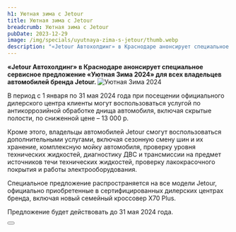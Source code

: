 ```yaml
---
h1: Уютная зима с Jetour
title: Уютная зима с Jetour
breadcrumb: Уютная зима с Jetour
pubDate: 2023-12-29
image: /img/specials/uyutnaya-zima-s-jetour/thumb.webp
description: "«Jetour Автохолдинг» в Краснодаре анонсирует специальное сервисное предложение «Уютная Зима 2024» для всех владельцев автомобилей бренда Jetour."
---
```



<b>
«Jetour Автохолдинг» в Краснодаре анонсирует специальное сервисное предложение «Уютная Зима 2024» для всех владельцев автомобилей бренда Jetour.
</b>

<picture>
    <source media="(min-width: 580px)" srcset="/img/specials/uyutnaya-zima-s-jetour/uyutnaya-zima-s-jetour.webp" />
    <source media="(min-width: 320px)" srcset="/img/specials/uyutnaya-zima-s-jetour/uyutnaya-zima-s-jetour-mobile.webp" />
    <img src="/img/specials/uyutnaya-zima-s-jetour/uyutnaya-zima-s-jetour.webp" alt="Уютная Зима 2024" />
</picture>

<br />

В период с 1 января по 31 мая 2024 года при посещении официального дилерского центра клиенты могут воспользоваться услугой по антикоррозийной обработке днища автомобиля, включая скрытые полости, по сниженной цене – 13 000 р.

Кроме этого, владельцы автомобилей Jetour смогут воспользоваться дополнительными услугами, включая сезонную смену шин и их хранение, комплексную мойку автомобиля, проверку уровня технических жидкостей, диагностику ДВС и трансмиссии на предмет источников течи технических жидкостей, проверку лакокрасочного покрытия и работы электрооборудования.

Специальное предложение распространяется на все модели Jetour, официально приобретенные в сертифицированных дилерских центрах бренда, включая новый семейный кроссовер X70 Plus.

Предложение будет действовать до 31 мая 2024 года.

<div class="flex justify-center mt-10 mb-5">
    <Button
        classes="popup-link block !px-4 xl:!px-8 !py-2 xl:!py-3 !text-white !no-underline"
        url="#common-modal"
        title="Узнать подробнее"
        dataTitle="Узнать подробнее"
        dataFormName="Узнать подробнее. Уютная зима с Jetour"
    />
</div>